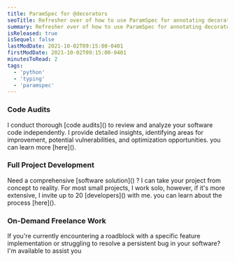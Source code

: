 ```yaml
---
title: ParamSpec for @decorators
seoTitle: Refresher over of how to use ParamSpec for annotating decorators.
summary: Refresher over of how to use ParamSpec for annotating decorators.
isReleased: true
isSequel: false
lastModDate: 2021-10-02T09:15:00-0401
firstModDate: 2021-10-02T09:15:00-0401
minutesToRead: 2
tags:
  - 'python'
  - 'typing'
  - 'paramspec'
---
```

<H3>Code Audits</H3>
<C>
I conduct thorough [code audits]() to review and analyze your software code independently. I provide detailed insights, identifying areas for improvement, potential vulnerabilities, and optimization opportunities.
you can learn more [here]().
</C>
<H3>Full Project Development</H3>
<C>
Need a comprehensive [software solution]() ? I can take your project from concept to reality. For most small projects, I work solo, however, if it's more extensive, I invite up to 20 [developers]() with me. 
you can learn about the process [here]().
</C>
<H3>On-Demand Freelance Work</H3>
<C>
If you're currently encountering a roadblock with a specific feature implementation or struggling to resolve a persistent bug in your software? I'm available to assist you
</C>
